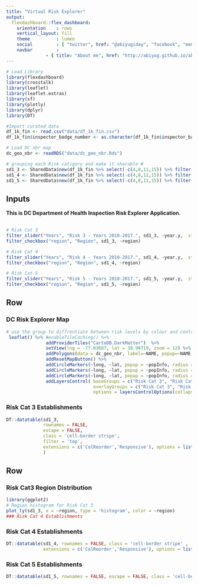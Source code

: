 ```yaml
---
title: "Virtual Risk Explorer"
output: 
  flexdashboard::flex_dashboard:
    orientation    : rows
    vertical_layout: fill
    theme          : lumen 
    social         : [ "twitter", href: "@abiyugiday", "facebook", "menu" ]#[ "twitter", "facebook", "menu" ]
    navbar         :
               - { title: "About me", href: "http://abiyug.github.io/aboutme", align: right}
---
```


```r
# Load Library
library(flexdashboard)
library(crosstalk)
library(leaflet)
library(leaflet.extras)
library(sf)
library(plotly)
library(dplyr)
library(DT)

#Import curated data
df_1k_fin <- read.csv("data/df_1k_fin.csv")
df_1k_fin$inspector_badge_number <- as.character(df_1k_fin$inspector_badge_number)

# Load DC nbr map 
dc_geo_nbr <- readRDS("data/dc_geo_nbr.Rds")

# grouping each Risk catigory and make it sharable # 
sd1_3 <- SharedData$new(df_1k_fin %>% select(-c(4,8,11,15)) %>% filter(risk_category == 3), group = "Risk Cat 3")
sd1_4 <- SharedData$new(df_1k_fin %>% select(-c(4,8,11,15)) %>% filter(risk_category == 4), group = "Risk Cat 4")
sd1_5 <- SharedData$new(df_1k_fin %>% select(-c(4,8,11,15)) %>% filter(risk_category == 5), group = "Risk Cat 5")
```

Inputs {.sidebar}
-----------------------------------------------------------------------

**This is DC Department of Health Inspection Risk Explorer Application. **
<br>
<br>
```r
# Risk Cat 3
filter_slider("Years", "Risk 3 - Years 2010-2017.", sd1_3, ~year.y,  step = 1)
filter_checkbox("region", "Region", sd1_3, ~region)

# Risk Cat 4
filter_slider("Years", "Risk 4 - Years 2010-2017.", sd1_4, ~year.y,  step = 1)
filter_checkbox("region", "Region", sd1_4, ~region)

# Risk Cat 5
filter_slider("Years", "Risk 5 - Years 2010-2017.", sd1_5, ~year.y,  step = 1)
filter_checkbox("region", "Region", sd1_5, ~region)
```

Row {data-height=650 .tabset .tabset-fade}
-----------------------------------------------------------------------

### DC Risk Explorer Map

```r
# use the group to diffrentiate between risk levels by colour and control selectors per risk level
 leaflet() %>% #enableTileCaching() %>% 
               addProviderTiles("CartoDB.DarkMatter")  %>% 
               setView(lng = -77.03687, lat = 38.90719, zoom = 12) %>%  
               addPolygons(data = dc_geo_nbr, label=~NAME, popup=~NAME, group='dc', color = "gray", weight = 2, fill = FALSE) %>%
               addResetMapButton() %>%   
               addCircleMarkers(~long, ~lat, popup = ~popInfo, radius = 1, color = "skyblue", data = sd1_3 , group = "Risk Cat 3") %>%
               addCircleMarkers(~long, ~lat, popup = ~popInfo, radius = 1, color = "yellow",  data = sd1_4 , group = "Risk Cat 4") %>%
               addCircleMarkers(~long, ~lat, popup = ~popInfo, radius = 1, color = "red",     data = sd1_5 , group = "Risk Cat 5") %>%
               addLayersControl( baseGroups = c("Risk Cat 3", "Risk Cat 4", "Risk Cat 5"),
                                 overlayGroups = c("Risk Cat 3", "Risk Cat 4", "Risk Cat 5"),
                                 options = layersControlOptions(collapsed = FALSE)) 
```

### Risk Cat 3 Establishments
```r
DT::datatable(sd1_3, 
              rownames = FALSE, 
              escape = FALSE, 
              class = 'cell-border stripe',
              filter = 'top',
              extensions = c('ColReorder','Responsive'), options = list(colReorder = TRUE) 
              )
```


Row {data-height=350 .tabset .tabset-fade }
-----------------------------------------------------------------------

### Risk Cat3 Region Distribution

```r
library(ggplot2)
# Region histogram for Risk Cat 3 
plot_ly(sd1_3, x = ~region, type = 'histogram', color = ~region)
### Risk Cat 4 Establishments

```


### Risk Cat 4 Establishments
```r
DT::datatable(sd1_4, rownames = FALSE, class = 'cell-border stripe' ,
              extensions = c('ColReorder','Responsive'), options = list(colReorder = TRUE))
```

### Risk Cat 5 Establishments

```r
DT::datatable(sd1_5, rownames = FALSE, escape = FALSE, class = 'cell-border stripe', extensions = 'Responsive')
```
